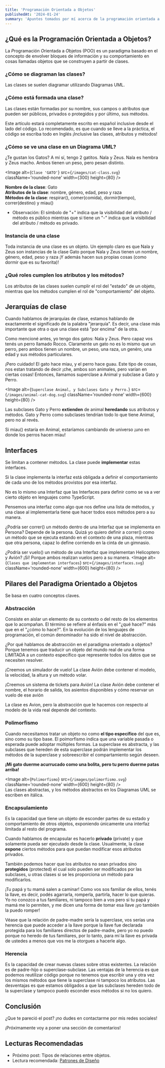 ```yaml
---
title: 'Programación Orientada a Objetos'
publishedAt: '2024-01-24'
summary: 'Apuntes tomados por mí acerca de la programación orientada a objetos.'
---
```



## ¿Qué es la Programación Orientada a Objetos?
La *P*rogramación *O*rientada a *O*bjetos (POO) es un paradigma basado en el concepto de envolver bloques de información y su comportamiento en cosas llamadas objetos que se construyen a partir de clases.

### ¿Cómo se diagraman las clases? 
Las clases se suelen diagramar utilizando Diagramas UML.

### ¿Cómo está formada una clase?
Las clases están formadas por su nombre, sus campos o atributos que pueden ser públicos, privados o protegidos y por último, sus métodos.

<Callout emoji="⚠️">
Este artículo estará completamente escrito en español inclusive desde el lado del código. Lo recomendado, es que cuando se lleve a la práctica, el código se escriba todo en Inglés ¡Inclusive las clases, atributos y métodos!
</Callout>

### ¿Cómo se ve una clase en un Diagrama UML?
¿Te gustan los Gatos? A mí sí, tengo 2 gatitos. Nala y Zeus.
Nala es hembra y Zeus macho. Ambos tienen un peso, pero pesan distinto.

<Image
  alt={`Clase 'GATO'`}
  src={`/images/cat-class.svg`}
  className='rounded-none'
  width={300}
  height={80}
/>

**Nombre de la clase**: Gato <br/>
**Atributos de la clase**: nombre, género, edad, peso y raza <br/>
**Métodos de la clase**: respirar(), comer(comida), dormir(tiempo), correr(destino) y miau() <br/>

* Observación: El símbolo de "+" indica que la visibilidad del atributo / método es público mientras que si tiene un "-" indica que la visibilidad del atributo / método es privado.

### Instancia de una clase 
Toda instancia de una clase es un objeto. 
Un ejemplo claro es que Nala y Zeus son instancias de la clase Gato porque Nala y Zeus tienen un nombre, género, edad, peso y raza ¡Y además hacen sus propias cosas (como dormir que es su favorita)!

### ¿Qué roles cumplen los atributos y los métodos?
Los atributos de las clases suelen cumplir el rol del "estado" de un objeto, mientras que los métodos cumplen el rol de "comportamiento" del objeto.

## Jerarquías de clase
Cuando hablamos de jerarquías de clase, estamos hablando de exactamente el significado de la palabra "jerarquía". Es decir, una clase más importante que otra o que una clase está "por encima" de la otra.

Como mencioné antes, yo tengo dos gatos: Nala y Zeus. Pero capaz vos tenés un perro llamado Rocco. 
Claramente un gato no es lo mismo que un perro, pero ambos tienen un nombre, un peso, una raza, un genéro, una edad y sus métodos particulares.

¡Pero cuidado! El gato hace miau, y el perro hace guau. Este tipo de cosas, nos estan tratando de decir ¡che, ambos son animales, pero varían en ciertas cosas! Entonces, llamamos superclase a Animal y subclase a Gato y Perro.

<Image
  alt={`Superclase Animal, y Subclases Gato y Perro.`}
  src={`/images/animal-cat-dog.svg`}
  className='rounded-none'
  width={600}
  height={80}
/>

Las subclases Gato y Perro **extienden** de animal **heredando** sus atributos y métodos.
Gato y Perro como subclases tendrían todo lo que tiene Animal, pero no al revés.

<Callout emoji="⚠️">
Si miau() estaría en Animal, estaríamos cambiando de universo ¡uno en donde los perros hacen miau!
</Callout>

## Interfaces
Se limitan a contener métodos. La clase puede **implementar** estas interfaces. 

Si la clase implementa la interfaz está obligada a definir el comportamiento de cada uno de los métodos provistos por esa interfaz.

<Callout emoji="⚠️">
No es lo mismo una Interfaz que las Interfaces para definir como se va a ver cierto objeto en lenguajes como TypeScript.
</Callout>

Pensemos una interfaz como algo que nos define una lista de métodos, y una clase al implementarla tiene que hacer todos esos métodos pero a su manera.

¿Podría ser correr() un método dentro de una Interfaz que se implementa en Persona? Depende de la persona. 
Quizá yo quiero definir a correr() como un método que se ejecuta estando en el contexto de una plaza, mientras que otra persona, capaz lo define corriendo en la cinta de un gimnasio.

¿Podría ser vuelo() un método de una Interfaz que implementan Helicoptero y Avión? ¡Sí! Porque ambos realizan vuelos pero a su manera.
<Image
  alt={`Clases que implementan interfaces`}
  src={`/images/interfaces.svg`}
  className='rounded-none'
  width={600}
  height={80}
/>

## Pilares del Paradigma Orientado a Objetos
Se basa en cuatro conceptos claves.
### Abstracción
Consiste en aislar un elemento de su contexto o del resto de los elementos que lo acompañan. El término se refiere al énfasis en el "¿qué hace?" más que en el "¿cómo lo hace?". En la evolución de los lenguajes de programación, el común denominador ha sido el nivel de abstracción.

¿Por qué hablamos de abstracción en el paradigma orientado a objetos? Porque tenemos que traducir un objeto del mundo real de una forma LIMITADA a un contexto específico que represente todos los datos que se necesiten resolver.

¡Creemos un simulador de vuelo! La clase Avión debe contener el modelo, la velocidad, la altura y un método volar.

¡Creemos un sistema de tickets para Avión! La clase Avión debe contener el nombre, el horario de salida, los asientos disponibles y cómo reservar un vuelo de ese avión

La clase es Avion, pero la abstracción que le hacemos con respecto al modelo de la vida real depende del contexto.

### Polimorfismo
Cuando necesitamos tratar un objeto no como **el tipo específico** del que es, sino como su tipo base. El poimorfismo indica que una variable pasada o esperada puede adoptar múltiples formas.
La superclase es abstracta, y las subclases que hereden de esta superclase podrán implementar los métodos de la superclase y sobreescribir el compartamiento según deseen.

**¡Mi gato duerme acurrucado como una bolita, pero tu perro duerme patas arriba!**

<Image
  alt={`Polimorfismo`}
  src={`/images/polimorfismo.svg`}
  className='rounded-none'
  width={600}
  height={80}
/>
<br/>
<Callout emoji="💡">
Las clases abstractas, y los métodos abstractos en los Diagramas UML se escriben en itálica.
</Callout>

### Encapsulamiento 
Es la capacidad que tiene un objeto de esconder partes de su estado y comportamiento de otros objetos, exponiendo únicamente una interfaz limitada al resto del programa.

Cuando hablamos de encapsular es hacerlo **privado** (private) y que solamente pueda ser ejecutado desde la clase. Usualmente, la clase **expone** ciertos métodos para que puedan modificar esos atributos privados.

También podemos hacer que los atributos no sean privados sino **protegidos** (protected) el cual solo pueden ser modificados por las subclases, u otras clases si se les proporciona un método para modificarlos.

¡Tu papá y tu mamá salen a caminar! Como vos sos familiar de ellos, tenés la llave, es decir, podés agarrarla, romperla, partirla, hacer lo que quieras.
Yo no conozco a tus familiares, ni tampoco bien a vos pero si tu papá y mamá me lo permiten, y me dicen una forma de tomar esa llave ¡yo también la puedo romper! 

Véase que la relación de padre-madre sería la superclase, vos serías una herencia que puede acceder a la llave porque la llave fue declarada protegida para los familiares directos de padre-madre, pero yo no puedo porque no heredo de tus familiares, por lo tanto, para mí la llave es privada de ustedes a menos que vos me la otorgues a hacerle algo.

### Herencia
Es la capacidad de crear nuevas clases sobre otras existentes. La relación es de padre-hijo o superclase-subclase.
Las ventajas de la herencia es que podemos reutilizar código porque no tenemos que escribir una y otra vez los mismos métodos que tiene la superclase ni tampoco los atributos.
Las desventajas es que estamos obligados a que las subclases hereden todo de la superclase y tampoco puedo esconder esos métodos si no los quiero.

## Conclusión
¿Que te pareció el post? ¡no dudes en contactarme por mis redes sociales! 

¡Próximamente voy a poner una sección de comentarios!

## Lecturas Recomendadas
* Próximo post: Tipos de relaciones entre objetos.
* Lectura recomendada: [Patrones de Diseño](/blog/pattern-designs)
